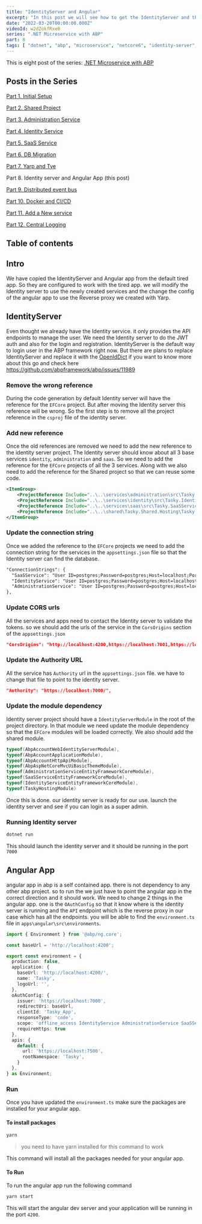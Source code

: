 ```yaml
---
title: "IdentityServer and Angular"
excerpt: "In this post we will see how to get the IdentityServer and the Angular App working with other services"
date: "2022-03-20T00:00:00.000Z"
videoId: w2dZokfRxe0 
series: ".NET Microservice with ABP"
part: 8
tags: [ "dotnet", "abp", "microservice", "netcore6", "identity-server", "angular" ]
---
```


This is eight post of the series: [.NET Microservice with ABP](/posts/abp-microservice-series)

## Posts in the Series

[Part 1. Initial Setup](/posts/netcore-microservice-with-abp-init-part-1)

[Part 2. Shared Project](/posts/netcore-microservice-with-abp-shared-project-part-2)

[Part 3. Administration Service](/posts/netcore-microservice-with-abp-administration-services-part-3)

[Part 4. Identity Service](/posts/netcore-microservice-with-abp-identity-services-part-4)

[Part 5. SaaS Service](/posts/netcore-microservice-with-abp-saas-services-part-5)

[Part 6. DB Migration](/posts/netcore-microservice-with-abp-db-migration-part-6)

[Part 7. Yarp and Tye](/posts/netcore-microservice-with-abp-yarp-and-tye-part-7)

Part 8. Identity server and Angular App (this post)

[Part 9. Distributed event bus](/posts/netcore-microservice-with-abp-distributed-event-bus-part-9)

[Part 10. Docker and CI/CD](/posts/netcore-microservice-with-abp-docker-and-ci-cd-part-10)

[Part 11. Add a New service](/posts/netcore-microservice-with-abp-add-new-service-part-11)

[Part 12. Central Logging](/posts/netcore-microservice-with-abp-add-central-logging-part-12)


## Table of contents

## Intro

We have copied the IdentityServer and Angular app from the default tired app. So they are configured to work with the tired app. we will modify the Identity server to use the newly created services and the change the config of the angular app to use the Reverse proxy we created with Yarp.

## IdentityServer

Even thought we already have the Identity service. it only provides the API endpoints to manage the user. We need the Identity server to do the JWT auth and also for the login and registration. IdentityServer is the default way to login user in the ABP framework right now. But there are plans to replace IdentityServer and replace it with the [OpenIdDict](https://github.com/openiddict/openiddict-core) if you want to know more about this go and check here https://github.com/abpframework/abp/issues/11989

### Remove the wrong reference

During the code generation by default Identity server will have the reference for the `EFCore` project. But after moving the Identity server this reference will be wrong. So the first step is to remove all the project reference in the `csproj` file of the identity server.

### Add new reference

Once the old references are removed we need to add the new reference to the identity server project. The Identity server should know about all 3 base services `identity`, `administration` and `saas`. So we need to add the reference for the `EFCore` projects of all the 3 services. Along with we also need to add the reference for the Shared project so that we can reuse some code.

```xml
<ItemGroup>
    <ProjectReference Include="..\..\services\administration\src\Tasky.AdministrationService.EntityFrameworkCore\Tasky.AdministrationService.EntityFrameworkCore.csproj" />
    <ProjectReference Include="..\..\services\identity\src\Tasky.IdentityService.EntityFrameworkCore\Tasky.IdentityService.EntityFrameworkCore.csproj" />
    <ProjectReference Include="..\..\services\saas\src\Tasky.SaaSService.EntityFrameworkCore\Tasky.SaaSService.EntityFrameworkCore.csproj" />
    <ProjectReference Include="..\..\shared\Tasky.Shared.Hosting\Tasky.Shared.Hosting.csproj" />
</ItemGroup>
```

### Update the connection string

Once we added the reference to the `EFCore` projects we need to add the connection string for the services in the `appsettings.json` file so that the Identity server can find the database.

```xml
"ConnectionStrings": {
  "SaaSService": "User ID=postgres;Password=postgres;Host=localhost;Port=5432;Database=TaskySaaSService;Pooling=false;",
  "IdentityService": "User ID=postgres;Password=postgres;Host=localhost;Port=5432;Database=TaskyIdentityService;Pooling=false;",
  "AdministrationService": "User ID=postgres;Password=postgres;Host=localhost;Port=5432;Database=TaskyAdministrationService;Pooling=false;"
},
```

### Update CORS urls

All the services and apps need to contact the Identity server to validate the tokens. so we should add the urls of the service in the `CorsOrigins` section of the `appsettings.json`

```json
"CorsOrigins": "http://localhost:4200,https://localhost:7001,https://localhost:7002,https://localhost:7003",
```

### Update the Authority URL

All the service has `Authority` url in the `appsettings.json` file. we have to change that file to point to the identity server.

```json
"Authority": "https://localhost:7000/",
```

### Update the module dependency

Identity server project should have a `IdentityServerModule` in the root of the project directory. In that module we need update the module dependency so that the `EFCore` modules will be loaded correctly. We also should add the shared module.

```cs
typeof(AbpAccountWebIdentityServerModule),
typeof(AbpAccountApplicationModule),
typeof(AbpAccountHttpApiModule),
typeof(AbpAspNetCoreMvcUiBasicThemeModule),
typeof(AdministrationServiceEntityFrameworkCoreModule),
typeof(SaaSServiceEntityFrameworkCoreModule),
typeof(IdentityServiceEntityFrameworkCoreModule),
typeof(TaskyHostingModule)
```

Once this is done. our identity server is ready for our use. launch the identity server and see if you can login as a super admin.

### Running Identity server

```bash
dotnet run
```

This should launch the identity server and it should be running in the port `7000`

## Angular App

angular app in abp is a self contained app. there is not dependency to any other abp project. so to run the we just have to point the angular app in the correct direction and it should work. We need to change 2 things in the angular app. one is the `OAuthConfig` so that it know where is the identity server is running and the `API` endpoint which is the reverse proxy in our case which has all the endpoints. you will be able to find the `environment.ts` file in `apps\angular\src\environments`.

```ts
import { Environment } from '@abp/ng.core';

const baseUrl = 'http://localhost:4200';

export const environment = {
  production: false,
  application: {
    baseUrl: 'http://localhost:4200/',
    name: 'Tasky',
    logoUrl: '',
  },
  oAuthConfig: {
    issuer: 'https://localhost:7000',
    redirectUri: baseUrl,
    clientId: 'Tasky_App',
    responseType: 'code',
    scope: 'offline_access IdentityService AdministrationService SaaSService role email openid profile',
    requireHttps: true
  },
  apis: {
    default: {
      url: 'https://localhost:7500',
      rootNamespace: 'Tasky',
    }
  },
} as Environment;
```

### Run

Once you have updated the `environment.ts` make sure the packages are installed for your angular app.

#### To install packages

```bash
yarn
```

> you need to have yarn installed for this command to work

This command will install all the packages needed for your angular app.

#### To Run

To run the angular app run the following command

```bash
yarn start
```

This will start the angular dev server and your application will be running in the port `4200`.

